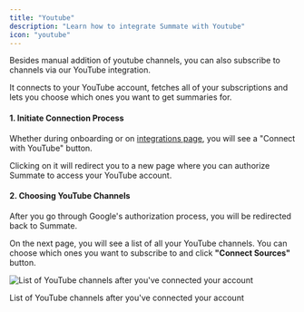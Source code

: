 ```yaml
---
title: "Youtube"
description: "Learn how to integrate Summate with Youtube"
icon: "youtube"
---
```


Besides manual addition of youtube channels, you can also subscribe to channels via our YouTube integration.

It connects to your YouTube account, fetches all of your subscriptions and lets you choose which ones you want to get summaries for.

#### 1. Initiate Connection Process

Whether during onboarding or on [integrations page](/essentials/settings#integrations), you will see a "Connect with YouTube" button.

Clicking on it will redirect you to a new page where you can authorize Summate to access your YouTube account.

#### 2. Choosing YouTube Channels

After you go through Google's authorization process, you will be redirected back to Summate.

On the next page, you will see a list of all your YouTube channels. You can choose which ones you want to subscribe to and click **"Connect Sources"** button.

<Frame>
  <div className="flex flex-col gap-10 items-center">
    <img
      src="/images/integrations/youtube.png"
      alt="List of YouTube channels after you've connected your account"
    />
    <p style={{ fontSize: "0.9em", fontStyle: "italic", textAlign: "center" }}>
      List of YouTube channels after you've connected your account
    </p>
  </div>
</Frame>
